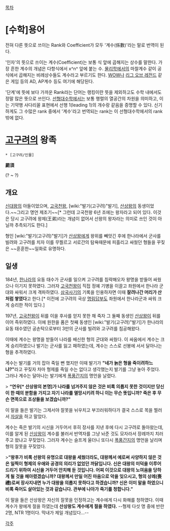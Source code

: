 [[목차]]

= [수학]용어 =

전혀 다른 뜻으로 쓰이는 Rank와 Coefficient가 모두 '계수(係數)'라는 말로 번역이 된다.

'인자'의 뜻으로 쓰이는 계수(Coefficient)는 보통 식 앞에 곱해지는 상수를 말한다. 가장 흔한 계수의 개념은 다항식에서 x^n^ 앞에 붙는 수. [[물리학]]에서의 마찰계수 같이 공식에서 곱해지는 비례상수들도 계수라고 부르기도 한다. [[WOW]]나 [[리그 오브 레전드]] 같은 게임 등의 AD, AP계수 등도 여기에 해당된다.

'단계'에 뜻에 보다 가까운 Rank라는 단어는 랭킹이란 뜻을 제외하고도 수학 내에서도 정말 많은 뜻으로 쓰인다. [[선형대수학]]에서는 보통 행렬의 열공간의 차원을 의미하고, 이는 기약행 사다리꼴 표현에서 선행 1(leading 1)의 개수랑 같음을 증명할 수 있다. 신기하게도 그 수많은 rank 중에서 '계수'라고 번역되는 rank는 이 선형대수학에서의 rank밖에 없다.

= [[고구려]]의 왕족 =
 * [고구려/인물]

'''罽須'''

(? ~ ?)

== 개요 ==
[[신대왕]]의 아들이었으며, [[고국천왕]], [wiki:"발기(고구려)"발기], [[산상왕]]의 동생이었다.~~그리고 명언 제조기~~[* 그런데 고국천왕 6년 조에는 왕자라고 되어 있다. 이것은 당시 고구려에 왕제(王弟)라는 개념이 없어서 선왕의 왕자라는 의미로 쓰인 것이 아닐까 추측되기도 한다.]

형인 [wiki:"발기(고구려)"발기]가 [[산상왕]]에게 왕위를 빼앗긴 후에 한나라에서 군사를 빌려와 고구려를 치자 이를 무찔르고 서로간의 탐욕때문에 피흘리고 싸웠던 형들을 꾸짖은 ~~훈훈한~~일화로 유명하다.

== 일생 ==
184년, [[한나라]]의 요동 태수가 군사를 일으켜 고구려를 침략해오자 왕명을 받들어 싸웠으나 이기지 못하였다. 그러자 [[고국천왕]]이 직접 정예 기병을 이끌고 좌원에서 한나라 군대와 싸워서 크게 격파하였다. [[삼국사기]]의 기록을 인용하자면 이때 '''잘려나간 머리가 산처럼 쌓였다'''고 한다.[* 이전에 고구려의 국상 [[명림답부]]도 좌원에서 한나라군과 싸워 크게 승리한 적이 있다.]

197년, [[고국천왕]]이 뒤를 이을 후사를 얻지 못한 채 죽자 그 둘째 동생인 [[산상왕]]이 뒤를 이어 즉위하였다. 이에 원한을 품은 첫째 동생인 [wiki:"발기(고구려)"발기]가 한나라의 요동 태수였던 공손탁으로부터 3만의 군사를 빌려와 고구려를 침공해왔다.

이때에 계수는 왕명을 받들어 나라를 배신한 형의 군대와 싸웠다. 이 싸움에서 계수는 크게 승리하였으나 발기는 군사를 잃고 패하였는데, 계수는 스스로 선봉에 서서 달아나는 형을 추격하였다. 

계수는 발기를 거의 잡아 죽일 뻔 했지만 이때 발기가 '''"네가 늙은 형을 죽이려하느냐?"'''라고 꾸짖자 차마 형제를 죽일 수는 없다고 생각했는지 발기를 그냥 놓아 주었다. 그러나 계수는 달아나는 발기에게 [[폭풍간지]]의 명언을 날렸다.

> '''“연우[* 산상왕의 본명]가 나라를 넘겨주지 않은 것은 비록 의롭지 못한 것이지만 당신이 한 때의 분함을 가지고 자기 나라를 멸망시키려 하니 이는 무슨 뜻입니까? 죽은 후 무슨 면목으로 조상들을 보겠습니까?"'''

이 말을 들은 발기는 그제서야 잘못을 뉘우치고 부끄러워하다가 결국 스스로 목을 찔러서 [[자살]]을 하고 말았다.

계수는 죽은 발기의 시신을 거두어서 후히 장사를 지낸 후에 다시 고구려로 돌아왔는데, 이를 알게 된 [[산상왕]]이 계수를 불러서 반역자를 그냥 놔준 것도 모자라서 장례까지 치러주고 왔냐고 꾸짖었다. 그러자 계수는 슬프게 울더니 또다시 [[폭풍간지]]의 명언을 날리며 형의 잘못을 꾸짖었다.

>'''“왕후가 비록 선왕의 유명으로 대왕을 세웠더라도, 대왕께서 예로써 사양하지 않은 것은 일찍이 형제의 우애와 공경의 의리가 없었던 까닭입니다. 신은 대왕의 미덕을 이루어 드리기 위하여 시신을 거두어 안치해 둔 것입니다. 어찌 이것으로 대왕의 노여움을 당하게 될 것을 헤아렸겠습니까? 대왕께서 만일 어진 마음으로 악을 잊으시고, 형의 상례(喪禮)로써 장사지내면 누가 대왕을 의롭지 못하다고 하겠습니까? 신은 이미 말을 하였으니 비록 죽어도 살아있는 것과 같습니다. 관부에 나아가 죽기를 청합니다.”'''

이 말을 들은 산상왕은 자신의 잘못을 인정하고는 계수에게 다시 화해를 청하였다. 이때 계수가 왕에게 절을 하였는데 '''산상왕도 계수에게 절을 하였다.''' --형제 다섯 명 중에 반란 2명, NTR 1명이다. 막내가 제일 개념있다...--

[[각주]]
